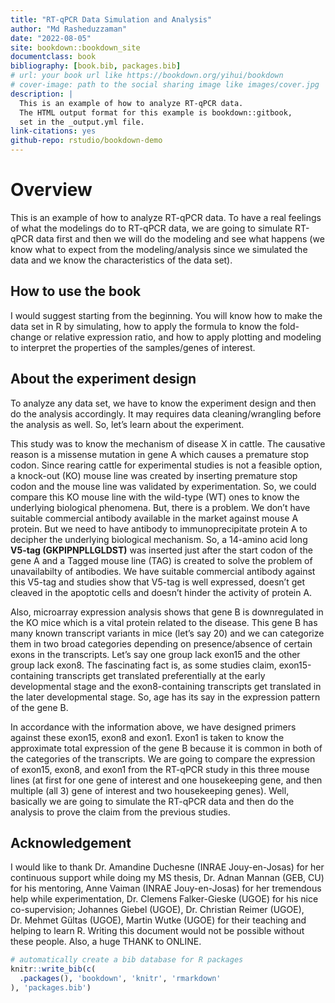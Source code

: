 ```yaml
--- 
title: "RT-qPCR Data Simulation and Analysis"
author: "Md Rasheduzzaman"
date: "2022-08-05"
site: bookdown::bookdown_site
documentclass: book
bibliography: [book.bib, packages.bib]
# url: your book url like https://bookdown.org/yihui/bookdown
# cover-image: path to the social sharing image like images/cover.jpg
description: |
  This is an example of how to analyze RT-qPCR data.
  The HTML output format for this example is bookdown::gitbook,
  set in the _output.yml file.
link-citations: yes
github-repo: rstudio/bookdown-demo
---
```


# Overview

This is an example of how to analyze RT-qPCR data. To have a real feelings of what the modelings do to RT-qPCR data, we are going to simulate RT-qPCR data first and then we will do the modeling and see what happens (we know what to expect from the modeling/analysis since we simulated the data and we know the characteristics of the data set).


## How to use the book

I would suggest starting from the beginning. You will know how to make the data set in R by simulating, how to apply the formula to know the fold-change or relative expression ratio, and how to apply plotting and modeling to interpret the properties of the samples/genes of interest. 

## About the experiment design

To analyze any data set, we have to know the experiment design and then do the analysis accordingly. It may requires data cleaning/wrangling before the analysis as well. So, let's learn about the experiment.

This study was to know the mechanism of disease X in cattle. The causative reason is a missense mutation in gene A which causes a premature stop codon. Since rearing cattle for experimental studies is not a feasible option, a knock-out (KO) mouse line was created by inserting premature stop codon and the mouse line was validated by experimentation. So, we could compare this KO mouse line with the wild-type (WT) ones to know the underlying biological phenomena. But, there is a problem. We don't have suitable commercial antibody available in the market against mouse A protein. But we need to have antibody to immunoprecipitate protein A to decipher the underlying biological mechanism. So, a 14-amino acid long **V5-tag (GKPIPNPLLGLDST)** was inserted just after the start codon of the gene A and a Tagged mouse line (TAG) is created to solve the problem of unavailabilty of antibodies. We have suitable commercial antibody against this V5-tag and studies show that V5-tag is well expressed, doesn't get cleaved in the apoptotic cells and doesn't hinder the activity of protein A. 

Also, microarray expression analysis shows that gene B is downregulated in the KO mice which is a vital protein related to the disease. This gene B has many known transcript variants in mice (let's say 20) and we can categorize them in two broad categories depending on presence/absence of certain exons in the transcripts. Let's say one group lack exon15 and the other group lack exon8. The fascinating fact is, as some studies claim, exon15-containing transcripts get translated preferentially at the early developmental stage and the exon8-containing transcripts get translated in the later developmental stage. So, age has its say in the expression pattern of the gene B.

In accordance with the information above, we have designed primers against these exon15, exon8 and exon1. Exon1 is taken to know the approximate total expression of the gene B because it is common in both of the categories of the transcripts. We are going to compare the expression of exon15, exon8, and exon1 from the RT-qPCR study in this three mouse lines (at first for one gene of interest and one housekeeping gene, and then multiple (all 3) gene of interest and two housekeeping genes). Well, basically we are going to simulate the RT-qPCR data and then do the analysis to prove the claim from the previous studies. 


## Acknowledgement

I would like to thank Dr. Amandine Duchesne (INRAE Jouy-en-Josas) for her continuous support while doing my MS thesis, Dr. Adnan Mannan (GEB, CU) for his  mentoring, Anne Vaiman (INRAE Jouy-en-Josas) for her tremendous help while experimentation, Dr. Clemens Falker-Gieske (UGOE) for his nice co-supervision; Johannes Giebel (UGOE), Dr. Christian Reimer (UGOE), Dr. Mehmet Gültas (UGOE), Martin Wutke (UGOE) for their teaching and helping to learn R. Writing this document would not be possible without these people. Also, a huge THANK to ONLINE.


```r
# automatically create a bib database for R packages
knitr::write_bib(c(
  .packages(), 'bookdown', 'knitr', 'rmarkdown'
), 'packages.bib')
```

